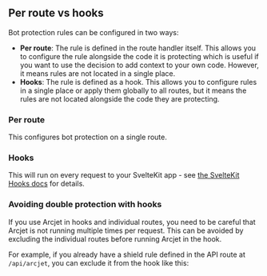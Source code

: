 
## Per route vs hooks

Bot protection rules can be configured in two ways:

- **Per route**: The rule is defined in the route handler itself. This allows
  you to configure the rule alongside the code it is protecting which is useful
  if you want to use the decision to add context to your own code. However, it
  means rules are not located in a single place.
- **Hooks**: The rule is defined as a hook. This allows you to
  configure rules in a single place or apply them globally to all routes, but
  it means the rules are not located alongside the code they are protecting.

### Per route

This configures bot protection on a single route.

<SlotByFramework client:load>
  <PerRoute slot="sveltekit" />
</SlotByFramework>

### Hooks

This will run on every request to your SvelteKit app - see [the SvelteKit Hooks
docs](https://kit.svelte.dev/docs/hooks) for details.

<SlotByFramework client:load>
  <Hooks slot="sveltekit" />
</SlotByFramework>

### Avoiding double protection with hooks

If you use Arcjet in hooks and individual routes, you need to be careful
that Arcjet is not running multiple times per request. This can be avoided by
excluding the individual routes before running Arcjet in the hook.

For example, if you already have a shield rule defined in the API route
at `/api/arcjet`, you can exclude it from the hook like this:

<SelectableContent client:load syncKey="language" frameworkSwitcher>
  <div slot="TS" slotIdx="1">
    <Code
      code={FilterRoutesTS}
      lang="ts"
      title="/src/hooks.server.ts"
      mark={[{ range: "22-28" }]}
    />
  </div>
  <div slot="JS" slotIdx="2">
    <Code
      code={FilterRoutesJS}
      lang="js"
      title="/src/hooks.server.js"
      mark={[{ range: "16-22" }]}
    />
  </div>
</SelectableContent>

